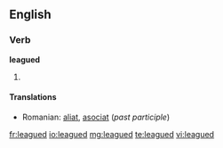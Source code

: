 ==English==

===Verb===
'''leagued'''

# {{past of|[[league]]}}

====Translations====
* Romanian: [[aliat]], [[asociat]] (''past participle'')

[[fr:leagued]]
[[io:leagued]]
[[mg:leagued]]
[[te:leagued]]
[[vi:leagued]]